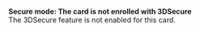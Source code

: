   
<Card title="101302" href="/errors/codes/101302">  

 **Secure mode: The card is not enrolled with 3DSecure**  
 The 3DSecure feature is not enabled for this card.  

</Card>